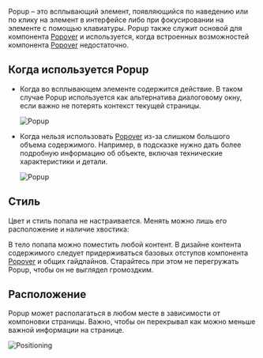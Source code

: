 Popup – это всплывающий элемент, появляющийся по наведению или по клику на элемент в интерфейсе либо при фокусировании на элементе с помощью клавиатуры.  Popup также служит основой для компонента [Popover](/design/guides/popover) и используется, когда встроенных возможностей компонента [Popover](/design/guides/popover) недостаточно.

## Когда используется Popup

- Когда во всплывающем элементе содержится действие. В таком случае Popup используется как альтернатива диалоговому окну, если важно не потерять контекст текущей страницы.

   ![Popup](/static/images/design/Popup/popup-0001.png)

- Когда нельзя использовать [Popover](/design/guides/popover) из-за слишком большого объема содержимого. Например, в подсказке нужно дать более подробную информацию об объекте, включая технические характеристики и детали.

   ![Popup](/static/images/design/Popup/popup-0002.png)


## Стиль

Цвет и стиль попапа не настраивается. Менять можно лишь его расположение и наличие хвостика:

В тело попапа можно поместить любой контент. В дизайне контента содержимого следует придерживаться базовых отступов компонента [Popover](/design/guides/popover) и общих гайдлайнов. Старайтесь при этом не перегружать Popup, чтобы он не выглядел громоздким.

## Расположение

Popup может располагаться в любом месте в зависимости от компоновки страницы. Важно, чтобы он перекрывал как можно меньше важной информации на странице.

![Positioning](/static/images/design/Popup/popup-0003.png)